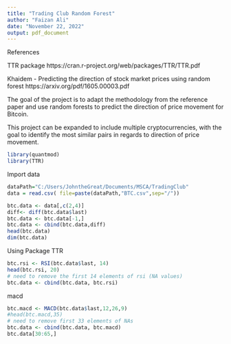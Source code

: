 ---
title: "Trading Club Random Forest"
author: "Faizan Ali"
date: "November 22, 2022"
output: pdf_document
---
References

TTR package
https://cran.r-project.org/web/packages/TTR/TTR.pdf

Khaidem - Predicting the direction of stock market prices using random forest
https://arxiv.org/pdf/1605.00003.pdf

The goal of the project is to adapt the methodology from the reference paper and use random forests to predict the direction of price movement for Bitcoin.

This project can be expanded to include multiple cryptocurrencies, with the goal to identify the most similar pairs in regards to direction of price movement.

```{r setup, include=FALSE}
library(quantmod)
library(TTR)
```

Import data
```{r}
dataPath="C:/Users/JohntheGreat/Documents/MSCA/TradingClub"
data = read.csv( file=paste(dataPath,"BTC.csv",sep="/"))

```

```{r}

btc.data <- data[,c(2,4)]
diff<- diff(btc.data$last)
btc.data <- btc.data[-1,]
btc.data <- cbind(btc.data,diff)
head(btc.data)
dim(btc.data)
```

Using Package TTR
```{r}
btc.rsi <- RSI(btc.data$last, 14)
head(btc.rsi, 20)
# need to remove the first 14 elements of rsi (NA values)
btc.data <- cbind(btc.data, btc.rsi)
```
macd
```{r}
btc.macd <- MACD(btc.data$last,12,26,9)
#head(btc.macd,35)
# need to remove first 33 elements of NAs
btc.data <- cbind(btc.data, btc.macd)
btc.data[30:65,]
```


